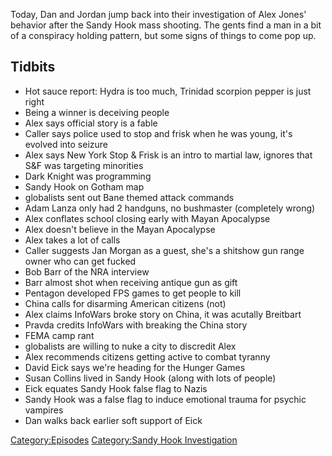 {{DEFAULTSORT:
    #_EPISODE_0272:December 20, 2012
}}{{Episode
    | title           = December 20, 2012
    | caption         = [https://knowledgefight.libsyn.com/knowledge-fight-december-20-2012 Listen to this episode on Libsyn]
    | episodeNumber   = 272
    | length          = 01:18:23
    | airDate         = March 6, 2019
    | coverageDate    = December 20, 2012
    | episodeType     = [[:Category:Sandy Hook Investigation|Sandy Hook Investigation]]
    | appearance      = [[David Eick]], [[Bob Barr]], [[Jan Morgan]], [[Susan Collins]]
    | oocDrop         = We're in a pickle
    | previousEpisode = [[271: The Serpent Loves Word Games]]
    | nextEpisode     = [[273: March 5-6, 2019]]
}}

{{Stub}}

Today, Dan and Jordan jump back into their investigation of Alex Jones' behavior after the Sandy Hook mass shooting. The gents find a man in a bit of a conspiracy holding pattern, but some signs of things to come pop up.

==Tidbits==

*Hot sauce report: Hydra is too much, Trinidad scorpion pepper is just right
*Being a winner is deceiving people
*Alex says official story is a fable
*Caller says police used to stop and frisk when he was young, it's evolved into seizure
*Alex says New York Stop & Frisk is an intro to martial law, ignores that S&F was targeting minorities
*Dark Knight was programming
*Sandy Hook on Gotham map
*globalists sent out Bane themed attack commands
*Adam Lanza only had 2 handguns, no bushmaster (completely wrong)
*Alex conflates school closing early with Mayan Apocalypse
*Alex doesn't believe in the Mayan Apocalypse
*Alex takes a lot of calls
*Caller suggests Jan Morgan as a guest, she's a shitshow gun range owner who can get fucked
*Bob Barr of the NRA interview
*Barr almost shot when receiving antique gun as gift
*Pentagon developed FPS games to get people to kill
*China calls for disarming American citizens (not)
*Alex claims InfoWars broke story on China, it was acutally Breitbart
*Pravda credits InfoWars with breaking the China story
*FEMA camp rant
*globalists are willing to nuke a city to discredit Alex
*Alex recommends citizens getting active to combat tyranny
*David Eick says we're heading for the Hunger Games
*Susan Collins lived in Sandy Hook (along with lots of people)
*Eick equates Sandy Hook false flag to Nazis
*Sandy Hook was a false flag to induce emotional trauma for psychic vampires
*Dan walks back earlier soft support of Eick

[[Category:Episodes]]
[[Category:Sandy Hook Investigation]]
